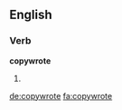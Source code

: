 ==English==

===Verb===
'''copywrote'''

# {{en-simple past of|copywrite}}

[[de:copywrote]]
[[fa:copywrote]]
